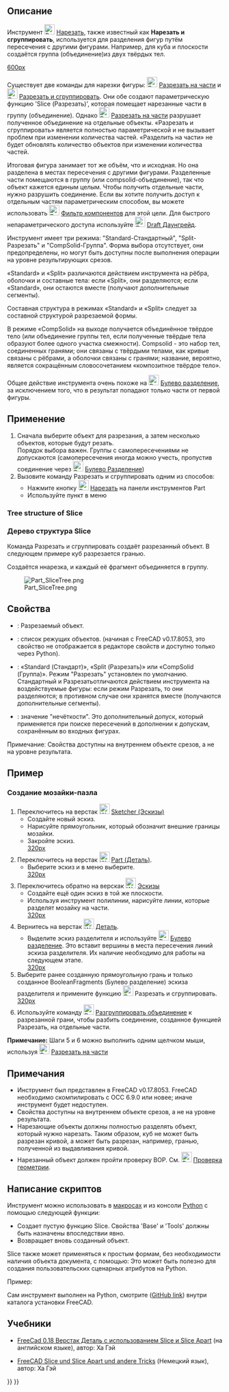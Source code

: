 <languages/>

{{Docnav/ru
|[[Part_SliceApart/ru|Разрезать на части]]
|[[Part_XOR/ru|Булева XOR]]
|[[Part_Workbench/ru|Деталь]]
|IconL=Part_SliceApart.svg
|IconR=Part_XOR.svg
|IconC=Workbench_Part.svg
}}

{{GuiCommand/ru
|Name=Part Slice
|Name/ru=Разрезать и сгруппировать
|MenuLocation=Деталь → Разделить → Нарезать, чтобы соединить
|Workbenches=[[Part_Workbench/ru|Part]]
|Version=0.17
|SeeAlso=[[Part_BooleanFragments/ru|Булево разделение]], [[Part_XOR/ru|Булева XOR]], [[Part_Cut/ru|Обрезать]], [[Part_Boolean/ru|Булевы операции]]
}}

<span id="Description"></span>
== Описание == 

<div class="mw-translate-fuzzy">
Инструмент [[Image:Part_Slice.svg|24px]] [[Part_Slice/ru|Нарезать]], также известный как '''Нарезать и сгруппировать''', используется для разделения фигур путём пересечения с другими фигурами. Например, для куба и плоскости создаётся группа (объединение)из двух твёрдых тел.
</div>

[[image:Part_Slice_Demo.png|600px]]

{{Caption|Вверху: части были впоследствии раздвинуты вручную, чтобы показать разрез}}

Существует две команды для нарезки фигуры: [[Image:Part_SliceApart.svg|24px]] [[Part_SliceApart/ru|Разрезать на части]] и [[Image:Part_Slice.svg|24px]] [[Part_Slice/ru|Разрезать и сгруппировать]]. Они обе создают параметрическую функцию 'Slice (Разрезать)', которая помещает нарезанные части в группу (объединение). Однако [[Image:Part_SliceApart.svg|24px]] [[Part_SliceApart/ru|Разрезать на части]] разрушает полученное объединение на отдельные объекты. «Разрезать и сгруппировать» является полностью параметрической и не вызывает проблем при изменении количества частей. «Разделить на части» не будет обновлять количество объектов при изменении количества частей.

Итоговая фигура занимает тот же объём, что и исходная. Но она разделена в местах пересечения с другими фигурами. Разделенные части помещаются в группу (или compsolid-объединение), так что объект кажется единым целым. Чтобы получить отдельные части, нужно разрушить соединение. Если вы хотите получить доступ к отдельным частям параметрическим способом, вы можете использовать [[Image:Part_CompoundFilter.svg|24px]] [[Part_CompoundFilter/ru|Фильтр компонентов]] для этой цели. Для быстрого непараметрического доступа используйте [[Image:Draft_Downgrade.svg|24px]] [[Draft_Downgrade|Draft Даунгрейд]].

Инструмент имеет три режима: "Standard-Стандартный", "Split-Разрезать" и "CompSolid-Группа". Форма выбора отсутствует, они предопределены, но могут быть доступны после выполнения операции на уровне результирующих срезов.

«Standard» и «Split» различаются действием инструмента на рёбра, оболочки и составные тела: если «Split», они разделяются; если «Standard», они остаются вместе (получают дополнительные сегменты).

Составная структура в режимах «Standard» и «Split» следует за составной структурой разрезаемой формы. 

В режиме «CompSolid» на выходе получается объединённое твёрдое тело (или объединение группы тел, если полученные твёрдые тела образуют более одного участка смежности). Compsolid - это набор тел, соединенных гранями; они связаны с твёрдыми телами, как кривые связаны с рёбрами, а оболочки связаны с гранями; название, вероятно, является сокращённым словосочетанием «композитное твёрдое тело».

Общее действие инструмента очень похоже на [[Image:Part_BooleanFragments.svg|24px]] [[Part_BooleanFragments/ru|Булево разделение]], за исключением того, что в результат попадают только части от первой фигуры.

<span id="Usage"></span>
== Применение == 

<div class="mw-translate-fuzzy">
# Сначала выберите объект для разрезания, а затем несколько объектов, которые будут резать. <br /> Порядок выбора важен. Группы с самопересечениями не допускаются (самопересечения иногда можно учесть, пропустив соединение через [[Image:Part_BooleanFragments.svg|24px]] [[Part_BooleanFragments/ru|Булево Разделение]])
# Вызовите команду Разрезать и сгруппировать одним из способов:
#* Нажмите кнопку  [[Image:Part_Slice.svg|24px]] [[Part Slice/ru|Нарезать]] на панели инструментов Part
#* Используйте пункт в меню {{MenuCommand|Деталь → Разделить → Нарезать чтобы соединить}}
</div>

===Tree structure of Slice ===

<div class="mw-translate-fuzzy">
=== Дерево структура Slice ===
Команда Разрезать и сгруппировать создаёт разрезанный объект. В следующем примере куб разрезается гранью.
</div>

Создаётся ннарезка, и каждый её фрагмент объединяется в группу.

[[Image:Part_SliceTree.png]]

<span id="Properties"></span>
== Свойства == 

{{TitleProperty|Slice}}

<div class="mw-translate-fuzzy">
{{TitleProperty|Разрезать}}
* {{PropertyData|База}}: Разрезаемый объект.
* {{PropertyData|Tools-Инструменты}}: список режущих объектов. (начиная с FreeCAD v0.17.8053, это свойство не отображается в редакторе свойств и доступно только через Python).
* {{PropertyData|Mode-Режим}}: «Standard (Стандарт)», «Split (Разрезать)» или «CompSolid (Группа)». Режим "Разрезать" установлен по умолчанию. Стандартный и Разрезатьотличаются действием инструмента на воздействуемые фигуры: если режим Разрезать, то они разделяются; в противном случае они хранятся вместе (получаются дополнительные сегменты).
* {{PropertyData|Tolerance (Точность)}}: значение "нечёткости". Это дополнительный допуск, который применяется при поиске пересечений в дополнении к допускам, сохранённым во входных фигурах.
</div>

̈Примечаниеː Свойства доступны на внутреннем объекте срезов, а не на уровне результата.

<span id="Example"></span>
==Пример==

<span id="Creating_a_Puzzle"></span>
=== Создание мозайки-пазла ===

# Переключитесь на верстак [[Image:Workbench_Sketcher.svg|24px]] [[Sketcher_Workbench/ru|Sketcher (Эскизы)]]
#* Создайте новый эскиз.
#* Нарисуйте прямоугольник, который обозначит внешние границы мозайки.
#* Закройте эскиз.<br />[[image:slice_example_step1.png|320px]]
# Переключитесь на верстак [[Image:Workbench_Part.svg|24px]] [[Part_Workbench/ru|Part (Деталь)]].
#* Выберите эскиз и в меню выберите{{MenuCommand|Деталь → Создать грань из ломанных}}.<br />[[image:slice_example_step2.png|320px]]
# Переключитесь обратно на верскак [[Image:Workbench_Sketcher.svg|24px]] [[Sketcher Workbench/ru|Эскизы]]
#* Создайте ещё один эскиз в той же плоскости.
#* Используя инструмент полилинии, нарисуйте линии, которые разделят мозайку на части.<br />[[image:slice_example_step3.png|320px]]
# Вернитесь на верстак [[Image:Workbench_Part.svg|24px]] [[Part_Workbench/ru|Деталь]].
#* Выделите эскиз разделителя и используйте [[Image:Part_BooleanFragments.svg|24px]] [[Part BooleanFragments/ru|Булево разделение]]. Это вставит вершины в места пересечения линий эскиза разделителя. Их наличие необходимо для работы на следующем этапе.<br />[[image:slice_example_step4.png|320px]]
# Выберите ранее созданную прямоугольную грань и только созданное BooleanFragments (Булево разделение) эскиза разделителя и примените функцию [[Image:Part_Slice.svg|24px]] Разрезать и сгруппировать.<br />[[image:slice_example_step5.png|320px]]
# Используйте команду [[Image:Part_ExplodeCompound.svg|24px]] [[Part ExplodeCompound/ru|Разгруппировать объединение]] к разрезанной грани, чтобы разбить соединение, созданное функцией Разрезать, на отдельные части.

'''Примечание:''' Шаги 5 и 6 можно выполнить одним щелчком мыши, используя [[Image:Part_SliceApart.svg|24px]] [[Part_SliceApart/ru|Разрезать на части]]

<span id="Notes"></span>
== Примечания == 

<div class="mw-translate-fuzzy">
* Инструмент был представлен в FreeCAD v0.17.8053. FreeCAD необходимо скомпилировать с OCC 6.9.0 или новее; иначе инструмент будет недоступен.
* ̈Свойства доступны на внутреннем объекте срезов, а не на уровне результата.
* Нарезающие объекты должны полностью разделять объект, который нужно нарезать. Таким образом, куб не может быть разрезан кривой, а может быть разрезан, например, гранью, полученной из выдавливания кривой.
* Нарезанный объект должен пройти проверку BOP. См. [[Image:Part_CheckGeometry.svg|24px]] [[Part_CheckGeometry/ru|Проверка геометрии]].
</div>

<span id="Scripting"></span>
== Написание скриптов == 

Инструмент можно использовать в [[Macros/ru|макросах]] и из консоли [[Python/ru|Python]] с помощью следующей функции:
{{Code|code=BOPTools.SplitFeatures.makeSlice(name)}}

* Создает пустую функцию Slice. Свойства 'Base' и 'Tools' должны быть назначены впоследствии явно.
* Возвращает вновь созданный объект.

Slice также может применяться к простым формам, без необходимости наличия объекта документа, с помощью:
{{Code|code=BOPTools.SplitAPI.slice(base_shape, tool_shapes, mode, tolerance = 0.0)}}
Это может быть полезно для создания пользовательских сценарных атрибутов на Python.

Пример:
{{code|code=
import BOPTools.SplitFeatures
j = BOPTools.SplitFeatures.makeSlice(name= 'Slice')
j.Base = FreeCADGui.Selection.getSelection()[0]
j.Tools = FreeCADGui.Selection.getSelection()[1:]
}}

Сам инструмент выполнен на Python, смотрите {{FileName|/Mod/Part/BOPTools/SplitFeatures.py}} ([https://github.com/FreeCAD/FreeCAD/blob/master/src/Mod/Part/BOPTools/SplitFeatures.py GitHub link]) внутри каталога установки FreeCAD.

<span id="Tutorials"></span>
==Учебники== 

* [https://www.youtube.com/watch?v=tzHkQaHgrfQ FreeCad 0.18 Верстак Деталь с использованием Slice и Slice Apart] (на английском языке), автор: Ха Гэй

* [https://www.youtube.com/watch?v=JJAL5JmqqKQ FreeCAD Slice und Slice Apart und andere Tricks] (Немецкий язык), автор: Ха Гэй


{{Docnav/ru
|[[Part_SliceApart/ru|Разрезать на части]]
|[[Part_XOR/ru|Булева XOR]]
|[[Part_Workbench/ru|Деталь]]
|IconL=Part_SliceApart.svg
|IconR=Part_XOR.svg
|IconC=Workbench_Part.svg
}}

{{Part Tools navi{{#translation:}}}}
{{Userdocnavi{{#translation:}}}}